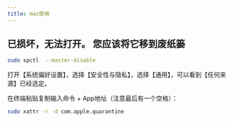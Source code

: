 ```yaml
---
title: mac使用
---
```


## 已损坏，无法打开。 您应该将它移到废纸篓

```bash
sudo spctl  --master-disable
```

打开【系统偏好设置】，选择【安全性与隐私】，选择【通用】，可以看到【任何来源】已经选定。

在终端粘贴复制输入命令 + App地址（注意最后有一个空格）：

```bash
sudo xattr -r -d com.apple.quarantine
```

